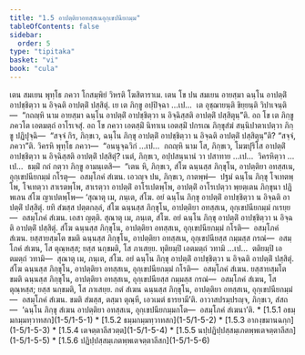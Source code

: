 ```yaml
---
title: "1.5 อาปตฺติยาอทสฺสเนอุกฺเขปนียกมฺม"
tableOfContents: false
sidebar:
  order: 5
type: "tipitaka"
basket: "vi"
book: "cula"
---
```



<DynamicBreadcrumb />

<Division number="46" book="cula">

<Paragraph number="213" book="cula">
เตน สมเยน พุทฺโธ ภควา โกสมฺพิยํ วิหรติ โฆสิตาราเม. เตน โข ปน สมเยน อายสฺมา ฉนฺโน อาปตฺติํ อาปชฺชิตฺวา น อิจฺฉติ อาปตฺติํ ปสฺสิตุํ. เย เต ภิกฺขู อปฺปิจฺฉา …เป…  เต อุชฺฌายนฺติ ขิยฺยนฺติ วิปาเจนฺติ—  “กถญฺหิ นาม อายสฺมา ฉนฺโน อาปตฺติํ อาปชฺชิตฺวา น อิจฺฉิสฺสติ อาปตฺติํ ปสฺสิตุนฺ”ติ. อถ โข เต ภิกฺขู ภควโต เอตมตฺถํ อาโรเจสุํ.


</Paragraph>

<Paragraph number="214" book="cula">
อถ โข ภควา เอตสฺมิํ นิทาเน เอตสฺมิํ ปกรเณ ภิกฺขุสํฆํ สนฺนิปาตาเปตฺวา ภิกฺขู ปฏิปุจฺฉิ—  “สจฺจํ กิร, ภิกฺขเว, ฉนฺโน ภิกฺขุ อาปตฺติํ อาปชฺชิตฺวา น อิจฺฉติ อาปตฺติํ ปสฺสิตุนฺ”ติ? “สจฺจํ, ภควา”ติ. วิครหิ พุทฺโธ ภควา—  “อนนุจฺฉวิกํ …เป…  กถญฺหิ นาม โส, ภิกฺขเว, โมฆปุริโส อาปตฺติํ อาปชฺชิตฺวา น อิจฺฉิสฺสติ อาปตฺติํ ปสฺสิตุํ? เนตํ, ภิกฺขเว, อปฺปสนฺนานํ วา ปสาทาย …เป…  วิครหิตฺวา …เป…  ธมฺมิํ กถํ กตฺวา ภิกฺขู อามนฺเตสิ—  “เตน หิ, ภิกฺขเว, สํโฆ ฉนฺนสฺส ภิกฺขุโน, อาปตฺติยา อทสฺสเน, อุกฺเขปนียกมฺมํ กโรตุ—  อสมฺโภคํ สํเฆน. เอวญฺจ ปน, ภิกฺขเว, กาตพฺพํ—  ปฐมํ ฉนฺโน ภิกฺขุ โจเทตพฺโพ, โจเทตฺวา สาเรตพฺโพ, สาเรตฺวา อาปตฺติํ อาโรเปตพฺโพ, อาปตฺติํ อาโรเปตฺวา พฺยตฺเตน ภิกฺขุนา ปฏิพเลน สํโฆ ญาเปตพฺโพ—


</Paragraph>

</Division>
<Division number="47" book="cula">

<Paragraph number="215" book="cula">
‘สุณาตุ เม, ภนฺเต, สํโฆ. อยํ ฉนฺโน ภิกฺขุ อาปตฺติํ อาปชฺชิตฺวา น อิจฺฉติ อาปตฺติํ ปสฺสิตุํ. ยทิ สํฆสฺส ปตฺตกลฺลํ, สํโฆ ฉนฺนสฺส ภิกฺขุโน, อาปตฺติยา อทสฺสเน, อุกฺเขปนียกมฺมํ กเรยฺย—  อสมฺโภคํ สํเฆน. เอสา ญตฺติ.


</Paragraph>

<Paragraph number="216" book="cula">
สุณาตุ เม, ภนฺเต, สํโฆ. อยํ ฉนฺโน ภิกฺขุ อาปตฺติํ อาปชฺชิตฺวา น อิจฺฉติ อาปตฺติํ ปสฺสิตุํ. สํโฆ ฉนฺนสฺส ภิกฺขุโน, อาปตฺติยา อทสฺสเน, อุกฺเขปนียกมฺมํ กโรติ—  อสมฺโภคํ สํเฆน. ยสฺสายสฺมโต ขมติ ฉนฺนสฺส ภิกฺขุโน, อาปตฺติยา อทสฺสเน, อุกฺเขปนียสฺส กมฺมสฺส กรณํ—  อสมฺโภคํ สํเฆน, โส ตุณฺหสฺส; ยสฺส นกฺขมติ, โส ภาเสยฺย.


</Paragraph>

<Paragraph number="217" book="cula">
ทุติยมฺปิ เอตมตฺถํ วทามิ …เป…  ตติยมฺปิ เอตมตฺถํ วทามิ—  สุณาตุ เม, ภนฺเต, สํโฆ. อยํ ฉนฺโน ภิกฺขุ อาปตฺติํ อาปชฺชิตฺวา น อิจฺฉติ อาปตฺติํ ปสฺสิตุํ. สํโฆ ฉนฺนสฺส ภิกฺขุโน, อาปตฺติยา อทสฺสเน, อุกฺเขปนียกมฺมํ กโรติ—  อสมฺโภคํ สํเฆน. ยสฺสายสฺมโต ขมติ ฉนฺนสฺส ภิกฺขุโน, อาปตฺติยา อทสฺสเน, อุกฺเขปนียสฺส กมฺมสฺส กรณํ—  อสมฺโภคํ สํเฆน, โส ตุณฺหสฺส; ยสฺส นกฺขมติ, โส ภาเสยฺย.


</Paragraph>

<Paragraph number="218" book="cula">
กตํ สํเฆน ฉนฺนสฺส ภิกฺขุโน, อาปตฺติยา อทสฺสเน, อุกฺเขปนียกมฺมํ—  อสมฺโภคํ สํเฆน. ขมติ สํฆสฺส, ตสฺมา ตุณฺหี, เอวเมตํ ธารยามี’ติ.


</Paragraph>

<Paragraph number="219" book="cula">
อาวาสปรมฺปรญฺจ, ภิกฺขเว, สํสถ—  ‘ฉนฺโน ภิกฺขุ สํเฆน อาปตฺติยา อทสฺสเน, อุกฺเขปนียกมฺมกโต—  อสมฺโภคํ สํเฆนา’ติ.

</Paragraph>
</Division>

<TableOfContents book="cula" section="1.5">
* [1.5.1 อธมฺมกมฺมทฺวาทสก](1-5/1-5-1)
* [1.5.2 ธมฺมกมฺมทฺวาทสก](1-5/1-5-2)
* [1.5.3 อากงฺขมานฉกฺก](1-5/1-5-3)
* [1.5.4 เตจตฺตาลีสวตฺต](1-5/1-5-4)
* [1.5.5 นปฺปฏิปฺปสฺสมฺเภตพฺพเตจตฺตาลีสก](1-5/1-5-5)
* [1.5.6 ปฏิปฺปสฺสมฺเภตพฺพเตจตฺตาลีสก](1-5/1-5-6)
</TableOfContents>